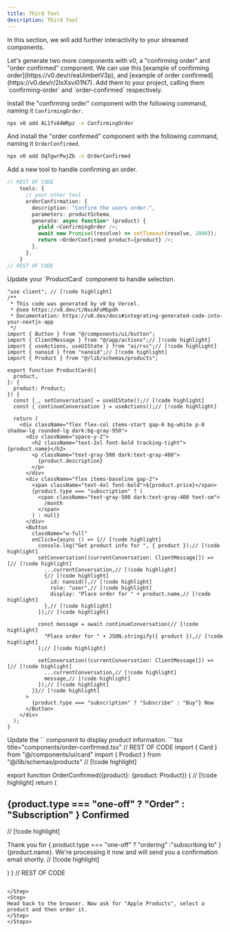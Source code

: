 ```yaml
---
title: Third Tool
description: Third Tool
---
```


In this section, we will add further interactivity to your streamed components.

<Steps>
<Step>
Let's generate two more components with v0, a "confirming order" and "order confirmed" component. We can use this [example of confirming order](https://v0.dev/r/eaUimbetV3p), and [example of order confirmed](https://v0.dev/r/2IxXsvi01N7). Add them to your project, calling them `confirming-order` and `order-confirmed` respectively.

Install the "confirming order" component with the following command, naming it `ConfirmingOrder`.
```bash
npx v0 add AL1fs84WRpz -n ConfirmingOrder
```
And install the "order confirmed" component with the following command, naming it `OrderConfirmed`.
```bash
npx v0 add OqTgwrPwjZb -n OrderConfirmed
```
</Step>
<Step>
Add a new tool to handle confirming an order.

```typescript title="app/actions.tsx"
// REST OF CODE
    tools: {
      // your other tool
      orderConfirmation: {
        description: "Confirm the users order.",
        parameters: productSchema,
        generate: async function* (product) {
          yield <ConfirmingOrder />;
          await new Promise((resolve) => setTimeout(resolve, 2000));
          return <OrderConfirmed product={product} />;
        },
      },
    }
// REST OF CODE
```

</Step>

<Step>
Update your `ProductCard` component to handle selection.

```tsx title="components/product-card.tsx"
"use client"; // [!code highlight]
/**
 * This code was generated by v0 by Vercel.
 * @see https://v0.dev/t/NscAFoMGpdh
 * Documentation: https://v0.dev/docs#integrating-generated-code-into-your-nextjs-app
 */
import { Button } from "@/components/ui/button";
import { ClientMessage } from "@/app/actions";// [!code highlight]
import { useActions, useUIState } from "ai/rsc";// [!code highlight]
import { nanoid } from "nanoid";// [!code highlight]
import { Product } from "@/lib/schemas/products";

export function ProductCard({
  product,
}: {
  product: Product;
}) {
  const [_, setConversation] = useUIState();// [!code highlight]
  const { continueConversation } = useActions();// [!code highlight]

  return (
    <div className="flex flex-col items-start gap-6 bg-white p-8 shadow-lg rounded-lg dark:bg-gray-950">
      <div className="space-y-2">
        <h2 className="text-2xl font-bold tracking-tight">{product.name}</h2>
        <p className="text-gray-500 dark:text-gray-400">
          {product.description}
        </p>
      </div>
      <div className="flex items-baseline gap-2">
        <span className="text-4xl font-bold">${product.price}</span>
        {product.type === "subscription" ? (
          <span className="text-gray-500 dark:text-gray-400 text-sm">
            /month
          </span>
        ) : null}
      </div>
      <Button 
        className="w-full"
        onClick={async () => {// [!code highlight]
          console.log("Get product info for ", { product });// [!code highlight]
          setConversation((currentConversation: ClientMessage[]) => [// [!code highlight]
            ...currentConversation,// [!code highlight]
            {// [!code highlight]
              id: nanoid(),// [!code highlight]
              role: "user",// [!code highlight]
              display: "Place order for " + product.name,// [!code highlight]
            },// [!code highlight]
          ]);// [!code highlight]

          const message = await continueConversation(// [!code highlight]
            "Place order for " + JSON.stringify({ product }),// [!code highlight]
          );// [!code highlight]

          setConversation((currentConversation: ClientMessage[]) => [// [!code highlight]
            ...currentConversation,// [!code highlight]
            message,// [!code highlight]
          ]);// [!code highlight]
        }}// [!code highlight]
      >
        {product.type === "subscription" ? "Subscribe" : "Buy"} Now
      </Button>
    </div>
  );
}
```
</Step>
<Step>
Update the `<OrderConfirmed />` component to display product informaiton.
```tsx title="components/order-confirmed.tsx"
// REST OF CODE
import { Card } from "@/components/ui/card"
import { Product } from "@/lib/schemas/products" // [!code highlight]

export function OrderConfirmed({product}: {product: Product}) { // [!code highlight]
  return (
    <Card className="w-full p-8 flex flex-col items-center justify-center text-center">
      <div className="bg-green-500 rounded-full p-4 mb-4">
        <CheckIcon className="h-8 w-8 text-white" />
      </div>
      <h2 className="text-2xl font-bold mb-2">{product.type === "one-off" ? "Order" : "Subscription" } Confirmed</h2> // [!code highlight]
      <p className="text-gray-500 dark:text-gray-400">
        Thank you for { product.type === "one-off" ? "ordering" :"subscribing to" } {product.name}. We're processing it now and will send you a confirmation email shortly. // [!code highlight]
      </p>
    </Card>
  )
}
// REST OF CODE
```

</Step>
<Step>
Head back to the browser. Now ask for "Apple Products", select a product and then order it.
</Step>
</Steps>